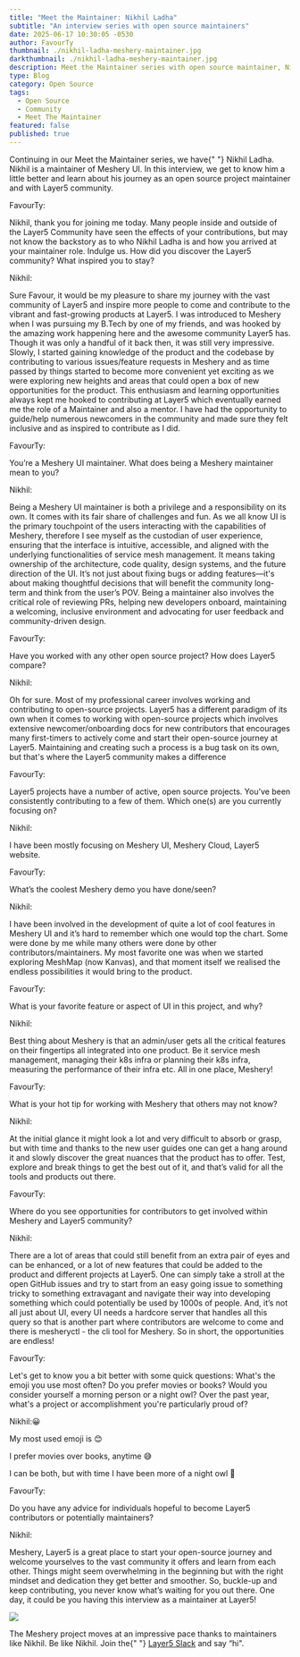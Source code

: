 ```yaml
---
title: "Meet the Maintainer: Nikhil Ladha"
subtitle: "An interview series with open source maintainers"
date: 2025-06-17 10:30:05 -0530
author: FavourTy
thumbnail: ./nikhil-ladha-meshery-maintainer.jpg
darkthumbnail: ./nikhil-ladha-meshery-maintainer.jpg
description: Meet the Maintainer series with open source maintainer, Nikhil Ladha
type: Blog
category: Open Source
tags:
  - Open Source
  - Community
  - Meet The Maintainer
featured: false
published: true
---
```



<BlogWrapper>
<MeetTheMaintainer>

<div class="intro">
  <p>
    Continuing in our Meet the Maintainer series, we have{" "}
    <Link to="/community/members/Nikhil-Ladha">Nikhil Ladha</Link>. Nikhil is a
    maintainer of <Link to="/cloud-native-management/meshery">Meshery UI</Link>.
    In this interview, we get to know him a little better and learn about his
    journey as an open source project maintainer and with Layer5 community.
  </p>
</div>

<div class="interviewer">
  <span>FavourTy:</span>
  <p>
    Nikhil, thank you for joining me today. Many people inside and outside of the
    Layer5 Community have seen the effects of your contributions, but may not
    know the backstory as to who Nikhil Ladha is and how you arrived at your maintainer
    role. Indulge us. How did you discover the Layer5 community? What inspired you
    to stay?
  </p>
</div>

<div class="interviewee">
  <span>Nikhil:</span>
  <p>
   Sure Favour, it would be my pleasure to share my journey with the vast community of Layer5 
and inspire more people to come and contribute to the vibrant and fast-growing products at 
Layer5. I was introduced to Meshery when I was pursuing my B.Tech by one of my friends, and 
was hooked by the amazing work happening here and the awesome community Layer5 has. 
Though it was only a handful of it back then, it was still very impressive. Slowly, I started gaining 
knowledge of the product and the codebase by contributing to various issues/feature requests in 
Meshery and as time passed by things started to become more convenient yet exciting as we 
were exploring new heights and areas that could open a box of new opportunities for the 
product. This enthusiasm and learning opportunities always kept me hooked to contributing at 
Layer5 which eventually earned me the role of a Maintainer and also a mentor. I have had the 
opportunity to guide/help numerous newcomers in the community and made sure they felt  
inclusive and as inspired to contribute as I did.
  </p>
</div>

<div class="interviewer">
  <span>FavourTy:</span>
  <p>
    You’re a <Link to="/cloud-native-management/meshery">Meshery UI</Link> maintainer. What does being a Meshery maintainer mean to you?
  </p>
</div>

<div class="interviewee">
  <span>Nikhil:</span>
  <p>
   Being a Meshery UI maintainer is both a privilege and a responsibility on its own. It comes with 
its fair share of challenges and fun. As we all know UI is the primary touchpoint of the users 
interacting with the capabilities of Meshery, therefore I see myself as the custodian of user 
experience, ensuring that the interface is intuitive, accessible, and aligned with the underlying 
functionalities of service mesh management. It means taking ownership of the architecture, 
code quality, design systems, and the future direction of the UI. It’s not just about fixing bugs or 
adding features—it's about making thoughtful decisions that will benefit the community 
long-term and think from the user’s POV. Being a maintainer also involves the critical role of 
reviewing PRs, helping new developers onboard, maintaining a welcoming, inclusive 
environment and advocating for user feedback and community-driven design.
  </p>
</div>

<div class="interviewer">
  <span>FavourTy:</span>
  <p>
    Have you worked with any other open source project? How does Layer5 compare?
  </p>
</div>

<div class="interviewee">
  <span>Nikhil:</span>
  <p>
    Oh for sure. Most of my professional career involves working and contributing to open-source 
projects. Layer5 has a different paradigm of its own when it comes to working with open-source 
projects which involves extensive newcomer/onboarding docs for new contributors that 
encourages many first-timers to actively come and start their open-source journey at Layer5. 
Maintaining and creating such a process is a bug task on its own, but that's where the Layer5 
community makes a difference
 
</div>

<div class="interviewer">
  <span>FavourTy:</span>
  <p>
    <Link to="/projects">Layer5 projects</Link> have a number of active, open
    source projects. You’ve been consistently contributing to a few of them.
    Which one(s) are you currently focusing on?
  </p>
</div>

<div class="interviewee">
  <span>Nikhil:</span>
  <p>
  I have been mostly focusing on Meshery UI, Meshery Cloud, Layer5 website.
  </p>
</div>

<div class="interviewer">
  <span>FavourTy:</span>
  <p>What’s the coolest Meshery demo you have done/seen?</p>
</div>

<div class="interviewee">
  <span>Nikhil:</span>
  <p>
    I have been involved in the development of quite a lot of cool features in Meshery UI and it’s 
hard to remember which one would top the chart. Some were done by me while many others were done by
other contributors/maintainers. My most favorite one was when we started exploring 
MeshMap (now Kanvas), and that moment itself we realised the endless possibilities it would 
bring to the product. 
  </p>
</div>

<div class="interviewer">
  <span>FavourTy:</span>
  <p>What is your favorite feature or aspect of UI in this project, and why?</p>
</div>

<div class="interviewee">
  <span>Nikhil:</span>
  <p>
   Best thing about Meshery is that an admin/user gets all the critical features on their fingertips all 
integrated into one product. Be it service mesh management, managing their k8s infra or 
planning their k8s infra, measuring the performance of their infra etc. All in one place, Meshery!
  </p>
</div>

<div class="interviewer">
  <span>FavourTy:</span>
  <p>What is your hot tip for working with Meshery that others may not know?</p>
</div>

<div class="interviewee">
  <span>Nikhil:</span>
  <p>
  At the initial glance it might look a lot and very difficult to absorb or grasp, but with time and 
thanks to the new user guides one can get a hang around it and slowly discover the great 
nuances that the product has to offer. Test, explore and break things to get the best out of it, and 
that’s valid for all the tools and products out there. 
  </p>
</div>

<div class="interviewer">
  <span>FavourTy:</span>
  <p>
    Where do you see opportunities for contributors to get involved within
    Meshery and Layer5 community?
  </p>
</div>

<div class="interviewee">
  <span>Nikhil:</span>
  <p>
There are a lot of areas that could still benefit from an extra pair of eyes and can be enhanced, 
or a lot of new features that could be added to the product and different projects at Layer5. One 
can simply take a stroll at the open GitHub issues and try to start from an easy going issue to 
something tricky to something extravagant and navigate their way into developing something 
which could potentially be used by 1000s of people. And, it’s not all just about UI, every UI 
needs a hardcore server that handles all this query so that is another part where contributors 
are welcome to come and there is mesheryctl - the cli tool for Meshery. So in short, the 
opportunities are endless! 
  </p>
</div>

<div class="interviewer">
  <span>FavourTy:</span>
  <p>
    Let's get to know you a bit better with some quick questions:  What's the emoji you use most often? Do you prefer movies or books? Would you consider yourself a morning person or a night owl? Over the past year, what's a project or accomplishment you're particularly proud of?
  </p>
</div>

<div class="interviewee">
  <span>Nikhil:</span>😀
  <p>
My most used emoji is 😊

I prefer movies over books, anytime 😅
 
I can be both, but with time I have been more of a night owl 🦉
 
  </p>
</div>

<div class="interviewer">
  <span>FavourTy:</span>
  <p>
    Do you have any advice for individuals hopeful to become Layer5 contributors
    or potentially maintainers?
  </p>
</div>

<div class="interviewee">
  <span>Nikhil:</span>
  <p>
    Meshery, Layer5 is a great place to start your open-source journey and welcome yourselves to 
the vast community it offers and learn from each other. Things might seem overwhelming in the 
beginning but with the right mindset and dedication they get better and smoother. So, buckle-up 
and keep contributing, you never know what’s waiting for you out there. One day, it could be you 
having this interview as a maintainer at Layer5!
  </p>
</div>

<div class="note">
  <img src={ForkLift} />
  <p>
    The Meshery project moves at an impressive pace thanks to maintainers like
    Nikhil. Be like Nikhil. Join the{" "}
    <a href="https://slack.layer5.io">Layer5 Slack</a> and say “hi".
  </p>
</div>

</MeetTheMaintainer>
</BlogWrapper>
